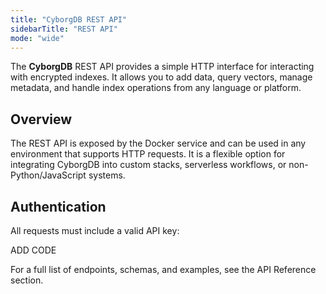 ```yaml
---
title: "CyborgDB REST API"
sidebarTitle: "REST API"
mode: "wide"
---
```


The **CyborgDB** REST API provides a simple HTTP interface for interacting with encrypted indexes. It allows you to add data, query vectors, manage metadata, and handle index operations from any language or platform.

## Overview
The REST API is exposed by the Docker service and can be used in any environment that supports HTTP requests. It is a flexible option for integrating CyborgDB into custom stacks, serverless workflows, or non-Python/JavaScript systems.

## Authentication
All requests must include a valid API key:

ADD CODE

For a full list of endpoints, schemas, and examples, see the API Reference section.
